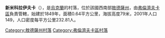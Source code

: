 {{expand|time=2016-09-03T01:36:09+00:00}}
{{unreferenced|time=2016-09-03T01:36:09+00:00}}
{{coord|47|23|34|N|29|40|38|E|scale:30000|display=title}}

'''新米科拉伊夫卡'''（{{lang-uk|Новомиколаївка}}），是[[烏克蘭|烏克蘭]]的村落，位於該國西南部[[敖德薩州|敖德薩州]]，由[[弗倫濟夫卡區|弗倫濟夫卡區]]負責管轄，始建於1849年，面積0.64平方公里，海拔高度79米，2001年人口149，人口密度每平方公里232.81人。

{{DEFAULTSORT:Новомиколаївка}}
[[Category:敖德薩州村落|Category:敖德薩州村落]]
[[Category:弗倫濟夫卡區村落|Category:弗倫濟夫卡區村落]]


{{Odessa-geo-stub}}